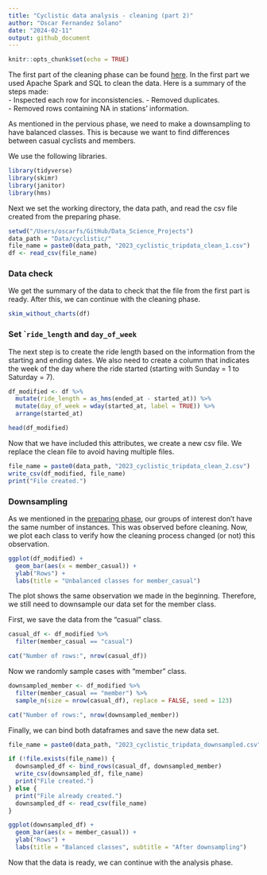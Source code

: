 ```yaml
---
title: "Cyclistic data analysis - cleaning (part 2)"
author: "Oscar Fernandez Solano"
date: "2024-02-11"
output: github_document
---
```


```r
knitr::opts_chunk$set(echo = TRUE)
```

The first part of the cleaning phase can be found [here](https://github.com/OscarFernandezMX). In the first part we used Apache Spark and SQL to clean the data. Here is a summary of the steps made:  
- Inspected each row for inconsistencies. 
- Removed duplicates.  
- Removed rows containing NA in stations' information.  

As mentioned in the pervious phase, we need to make a downsampling to have balanced classes. This is because we want to find differences between casual cyclists and members.

We use the following libraries.
```r
library(tidyverse)
library(skimr)
library(janitor)
library(hms)
```

Next we set the working directory, the data path, and read the csv file created from the preparing phase.
```r
setwd("/Users/oscarfs/GitHub/Data_Science_Projects")
data_path = "Data/cyclistic/"
file_name = paste0(data_path, "2023_cyclistic_tripdata_clean_1.csv")
df <- read_csv(file_name)
```

### Data check

We get the summary of the data to check that the file from the first part is ready. After this, we can continue with the cleaning phase.
```r
skim_without_charts(df)
```

### Set ``ride_length` and `day_of_week`

The next step is to create the ride length based on the information from the starting and ending dates. We also need to create a column that indicates the week of the day where the ride started (starting with Sunday = 1 to Saturday = 7).
```r
df_modified <- df %>%
  mutate(ride_length = as_hms(ended_at - started_at)) %>%
  mutate(day_of_week = wday(started_at, label = TRUE)) %>%
  arrange(started_at)

head(df_modified)
```

Now that we have included this attributes, we create a new csv file. We replace the clean file to avoid having multiple files.
```r
file_name = paste0(data_path, "2023_cyclistic_tripdata_clean_2.csv")
write_csv(df_modified, file_name)
print("File created.")
```

### Downsampling

As we mentioned in the [preparing phase](https://github.com/OscarFernandezMX), our groups of interest don't have the same number of instances. This was observed before cleaning. Now, we plot each class to verify how the cleaning process changed (or not) this observation.
```r
ggplot(df_modified) +
  geom_bar(aes(x = member_casual)) +
  ylab("Rows") +
  labs(title = "Unbalanced classes for member_casual")
```
The plot shows the same observation we made in the beginning. Therefore, we still need to downsample our data set for the member class.

First, we save the data from the "casual" class.
```r
casual_df <- df_modified %>%
  filter(member_casual == "casual")

cat("Number of rows:", nrow(casual_df))
```

Now we randomly sample cases with "member" class.
```r
downsampled_member <- df_modified %>%
  filter(member_casual == "member") %>%
  sample_n(size = nrow(casual_df), replace = FALSE, seed = 123)

cat("Number of rows:", nrow(downsampled_member))
```

Finally, we can bind both dataframes and save the new data set.
```r
file_name = paste0(data_path, "2023_cyclistic_tripdata_downsampled.csv")

if (!file.exists(file_name)) {
  downsampled_df <- bind_rows(casual_df, downsampled_member)
  write_csv(downsampled_df, file_name)
  print("File created.")
} else {
  print("File already created.")
  downsampled_df <- read_csv(file_name)
}
```


```r
ggplot(downsampled_df) +
  geom_bar(aes(x = member_casual)) +
  ylab("Rows") +
  labs(title = "Balanced classes", subtitle = "After downsampling")
```

Now that the data is ready, we can continue with the analysis phase.